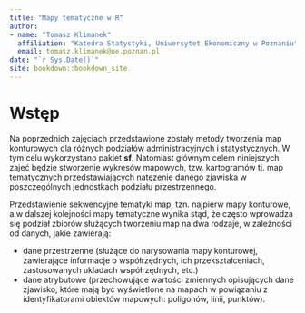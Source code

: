 ```yaml
--- 
title: "Mapy tematyczne w R"
author: 
- name: "Tomasz Klimanek"
  affiliation: "Katedra Statystyki, Uniwersytet Ekonomiczny w Poznaniu"
  email: tomasz.klimanek@ue.poznan.pl
date: "`r Sys.Date()`"
site: bookdown::bookdown_site
---
```


# Wstęp {-}

Na poprzednich zajęciach przedstawione zostały metody tworzenia map konturowych dla różnych podziałów administracyjnych i statystycznych. W tym celu wykorzystano pakiet **sf**. Natomiast głównym celem niniejszych zajeć będzie stworzenie wykresów mapowych, tzw. kartogramów tj. map tematycznych przedstawiających natęzenie danego zjawiska w poszczególnych jednostkach podziału przestrzennego.

Przedstawienie sekwencyjne tematyki map, tzn. najpierw mapy konturowe, a w dalszej kolejności mapy tematyczne wynika stąd, że często wprowadza się podział zbiorów służących tworzeniu map na dwa rodzaje, w zależności od danych, jakie zawierają:

- dane przestrzenne (służące do narysowania mapy konturowej, zawierające informacje o\ współrzędnych, ich przekształceniach, zastosowanych układach współrzędnych, etc.)
- dane atrybutowe (przechowujące wartości zmiennych opisujących dane zjawisko, które mają być wyświetlone na mapach w\ powiązaniu z identyfikatorami obiektów mapowych: poligonów, linii, punktów).